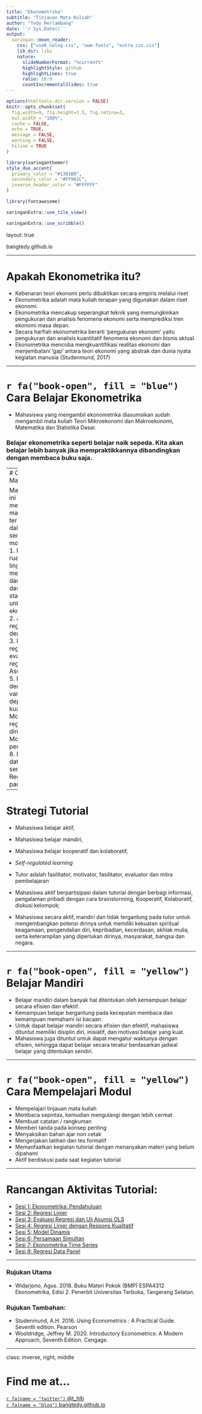 ```yaml
---
title: "Ekonometrika"
subtitle: "Tinjauan Mata Kuliah"  
author: "Tedy Herlambang"
date: '`r Sys.Date()`'
output:
  xaringan::moon_reader:
    css: ["useR_nolog.css", "uwm-fonts", "extra_css.css"]
    lib_dir: libs
    nature:
      slideNumberFormat: "%current%"
      highlightStyle: github
      highlightLines: true
      ratio: 16:9
      countIncrementalSlides: true
---
```


```r
options(htmltools.dir.version = FALSE)
knitr::opts_chunk$set(
  fig.width=9, fig.height=3.5, fig.retina=3,
  out.width = "100%",
  cache = FALSE,
  echo = TRUE,
  message = FALSE, 
  warning = FALSE,
  hiline = TRUE
)
```

```r
library(xaringanthemer)
style_duo_accent(
  primary_color = "#1381B0",
  secondary_color = "#FF961C",
  inverse_header_color = "#FFFFFF"
)
```

```r
library(fontawesome)
```

```r
xaringanExtra::use_tile_view()
```

```r
xaringanExtra::use_scribble()
```
layout: true

<div class="my-footer"><span>bangtedy.github.io</span></div>

<!-- this adds the link footer to all slides, depends on my-footer class in css-->

---

# Apakah Ekonometrika itu?

- Kebenaran teori ekonomi perlu dibuktikan secara empiris melalui riset
- Ekonometrika adalah mata kuliah terapan yang digunakan dalam riset ekonomi.
- Ekonometrika mencakup seperangkat teknik yang memungkinkan pengukuran dan analisis fenomena ekonomi serta memprediksi tren ekonomi masa depan.
- Secara harfiah ekonometrika berarti 'pengukuran ekonomi' yaitu pengukuran dan analisis kuantitatif fenomena ekonomi dan bisnis aktual.
- Ekonometrika mencoba mengkuantifikasi realitas ekonomi dan menjembatani 'gap' antara teori ekonomi yang abstrak dan dunia nyata kegiatan manusia (Studenmund, 2017)

---

# `r fa("book-open", fill = "blue")` Cara Belajar Ekonometrika

- Mahasiswa yang mengambil ekonometrika diasumsikan sudah mengambil mata kuliah Teori Mikroekonomi dan Makroekonomi, Matematika dan Statistika Dasar.

### Belajar ekonometrika seperti belajar naik sepeda. Kita akan belajar lebih banyak jika mempraktikkannya dibandingkan dengan membaca buku saja.

---
# Cakupan Materi

Mata kuliah ini akan menyajikan materi yang terbagi dalam sembilan modul yaitu: 
1. Definisi, ruang lingkup, metodologi, dan dasar-dasar statistika untuk ekonometrika
2. Analisis regresi dengan OLS
3. Modeling regresi dan evaluasi regresi
4. Asumsi OLS
5. Regresi dengan variabel dependen kualitatif
6. Model regresi dinamis
7. Model sistem persamaan
8. Regresi data time series
9. Regresi data panel

---

# Strategi Tutorial
- Mahasiswa belajar aktif, 
- Mahasiswa belajar mandiri, 
- Mahasiswa belajar kooperatif dan kolaboratif, 
- *Self-regulated learning*
- Tutor adalah fasilitator, motivator, fasilitator, evaluator dan mitra pembelajaran
- Mahasiswa aktif berpartisipasi dalam tutorial dengan berbagi informasi, pengalaman pribadi dengan cara brainstorming, Kooperatif, Kolaboratif, diskusi kelompok;

- Mahasiswa secara aktif, mandiri dan tidak tergantung pada tutor untuk mengembangkan potensi dirinya untuk memiliki kekuatan spiritual keagamaan, pengendalian diri, kepribadian, kecerdasan, akhlak mulia, serta keterampilan yang diperlukan dirinya, masyarakat, bangsa dan negara. 

---


# `r fa("book-open", fill = "yellow")` Belajar Mandiri
- Belajar mandiri dalam banyak hal ditentukan oleh kemampuan belajar secara efisien dan efektif. 
- Kemampuan belajar bergantung pada kecepatan membaca dan kemampuan memahami isi bacaan. 
- Untuk dapat belajar mandiri secara efisien dan efektif, mahasiswa dituntut memiliki disiplin diri, inisiatif, dan motivasi belajar yang kuat.
- Mahasiswa juga dituntut untuk dapat mengatur waktunya dengan efisien, sehingga dapat belajar secara teratur berdasarkan jadwal belajar yang ditentukan sendiri.

---

# `r fa("book-open", fill = "yellow")` Cara Mempelajari Modul
- Mempelajari tinjauan mata kuliah
- Membaca sepintas, kemudian mengulangi dengan lebih cermat
- Membuat catatan / rangkuman 
- Memberi tanda pada konsep penting 
- Menyaksikan bahan ajar non cetak
- Mengerjakan latihan dan  tes formatif
- Memanfaatkan kegiatan tutorial dengan menanyakan materi yang belum dipahami
- Aktif berdiskusi pada saat kegiatan tutorial

---

# Rancangan Aktivitas Tutorial:

- [Sesi 1: Ekonometrika: Pendahuluan](https://bangtedy.github.io/ekonometrika/sesi1#1)
- [Sesi 2: Regresi Linier](https://bangtedy.github.io/ekonometrika/sesi2#1)
- [Sesi 3: Evaluasi Regresi dan Uji Asumsi OLS](https://bangtedy.github.io/ekonometrika/sesi3#1)
- [Sesi 4: Regresi Linier dengan Respons Kualitatif](https://bangtedy.github.io/ekonometrika/sesi4#1)
- [Sesi 5: Model Dinamis](https://bangtedy.github.io/ekonometrika/sesi5#1)
- [Sesi 6: Persamaan Simultan](https://bangtedy.github.io/ekonometrika/sesi6#1)
- [Sesi 7: Ekonometrika Time Series](https://bangtedy.github.io/ekonometrika/sesi7#1)
- [Sesi 8: Regresi Data Panel](https://bangtedy.github.io/ekonometrika/sesi8#1)

---

### Rujukan Utama
- Widarjono, Agus. 2018. Buku Materi Pokok (BMP) ESPA4312 Ekonometrika, Edisi 2. Penerbit Universitas Terbuka, Tangerang Selatan.

### Rujukan Tambahan:
- Studenmund, A.H. 2016. Using Econometrics : A Practical Guide. Seventh edition. Pearson
- Wooldridge, Jeffrey M. 2020. Introductory Econometrics: A Modern Approach, Seventh Edition. Cengage.

---

class: inverse, right, middle

# Find me at...

[`r fa(name = "twitter")` @t_hlb](http://twitter.com/t_hlb)  
[`r fa(name = "blog")` bangtedy.github.io](https://bangtedy.github.io)

